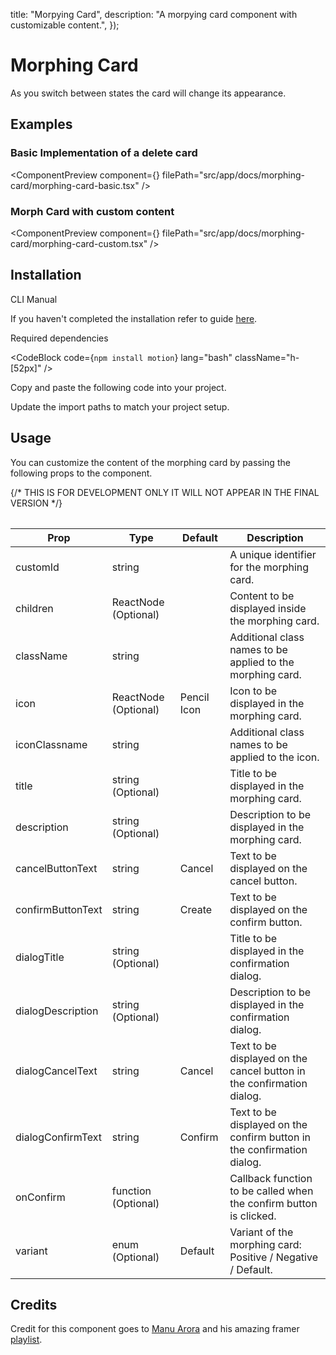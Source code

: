 
  title: "Morpying Card",
  description: "A morpying card component with customizable content.",
});

# Morphing Card

As you switch between states the card will change its appearance.

## Examples

### Basic Implementation of a delete card

<ComponentPreview
  component={<MorphingCardBasic />}
  filePath="src/app/docs/morphing-card/morphing-card-basic.tsx"
/>

### Morph Card with custom content

<ComponentPreview
  component={<MorphingCardCustom />}
  filePath="src/app/docs/morphing-card/morphing-card-custom.tsx"
/>

## Installation

<Tabs defaultValue="cli">

<TabsList>
  <TabsTrigger value="cli">CLI</TabsTrigger>
  <TabsTrigger value="manual">Manual</TabsTrigger>
</TabsList>

<TabsContent value="cli">

<InstallationCli value="morphing-card" />

</TabsContent>

<TabsContent value="manual">

<Steps>

<Step>If you haven't completed the installation refer to guide [here](/docs/installation).</Step>

<Step>Required dependencies</Step>

<CodeBlock code={`npm install motion`} lang="bash" className="h-[52px]" />

<Step>Copy and paste the following code into your project.</Step>

<CodeBlock filePath="src/content/morphing-card.tsx" />

<Step>Update the import paths to match your project setup.</Step>

</Steps>

</TabsContent>

</Tabs>

## Usage

You can customize the content of the morphing card by passing the following props to the component.

<Table data={{
  headers: ["Prop", "Type", "Default", "Description"],
  rows: [
    ["customId", "string", "", "A unique identifier for the morphing card."],
    ["children", "ReactNode (Optional)", "", "Content to be displayed inside the morphing card."],
    ["className", "string", "", "Additional class names to be applied to the morphing card."],
    ["icon", "ReactNode (Optional)", "Pencil Icon", "Icon to be displayed in the morphing card."],
    ["iconClassname", "string", "", "Additional class names to be applied to the icon."],
    ["title", "string (Optional)", "", "Title to be displayed in the morphing card."],
    ["description", "string (Optional)", "", "Description to be displayed in the morphing card."],
    ["cancelButtonText", "string", "Cancel", "Text to be displayed on the cancel button."],
    ["confirmButtonText", "string", "Create", "Text to be displayed on the confirm button."],
    ["dialogTitle", "string (Optional)", "", "Title to be displayed in the confirmation dialog."],
    ["dialogDescription", "string (Optional)", "", "Description to be displayed in the confirmation dialog."],
    ["dialogCancelText", "string", "Cancel", "Text to be displayed on the cancel button in the confirmation dialog."],
    ["dialogConfirmText", "string", "Confirm", "Text to be displayed on the confirm button in the confirmation dialog."],
    ["onConfirm", "function (Optional)", "", "Callback function to be called when the confirm button is clicked."],
    ["variant", "enum (Optional)", "Default", "Variant of the morphing card: Positive | Negative | Default."],
  ],
}}>
{/* THIS IS FOR DEVELOPMENT ONLY IT WILL NOT APPEAR IN THE FINAL VERSION */}

| Prop              | Type                 | Default     | Description                                                            |
| ----------------- | -------------------- | ----------- | ---------------------------------------------------------------------- |
| customId          | string               |             | A unique identifier for the morphing card.                             |
| children          | ReactNode (Optional) |             | Content to be displayed inside the morphing card.                      |
| className         | string               |             | Additional class names to be applied to the morphing card.             |
| icon              | ReactNode (Optional) | Pencil Icon | Icon to be displayed in the morphing card.                             |
| iconClassname     | string               |             | Additional class names to be applied to the icon.                      |
| title             | string (Optional)    |             | Title to be displayed in the morphing card.                            |
| description       | string (Optional)    |             | Description to be displayed in the morphing card.                      |
| cancelButtonText  | string               | Cancel      | Text to be displayed on the cancel button.                             |
| confirmButtonText | string               | Create      | Text to be displayed on the confirm button.                            |
| dialogTitle       | string (Optional)    |             | Title to be displayed in the confirmation dialog.                      |
| dialogDescription | string (Optional)    |             | Description to be displayed in the confirmation dialog.                |
| dialogCancelText  | string               | Cancel      | Text to be displayed on the cancel button in the confirmation dialog.  |
| dialogConfirmText | string               | Confirm     | Text to be displayed on the confirm button in the confirmation dialog. |
| onConfirm         | function (Optional)  |             | Callback function to be called when the confirm button is clicked.     |
| variant           | enum (Optional)      | Default     | Variant of the morphing card: Positive / Negative / Default.           |

</Table>

## Credits

Credit for this component goes to [Manu Arora](https://x.com/mannupaaji) and his amazing framer [playlist](https://dub.sh/mannupaajiyt?medium=aetherui).

<PrevNextBtn current="morphing-card" />

